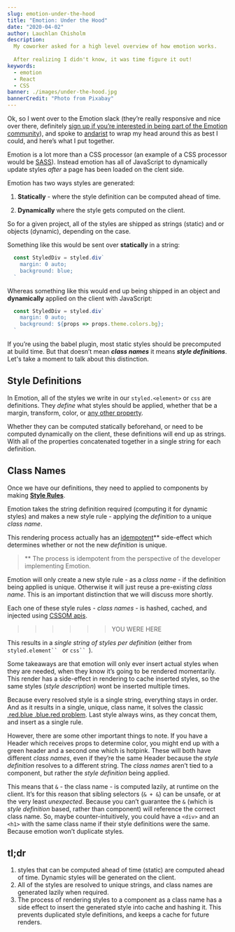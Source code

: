 ```yaml
---
slug: emotion-under-the-hood
title: "Emotion: Under the Hood"
date: "2020-04-02"
author: Lauchlan Chisholm
description:
  My coworker asked for a high level overview of how emotion works.
  
  After realizing I didn't know, it was time figure it out!
keywords:
  - emotion
  - React
  - CSS
banner: ./images/under-the-hood.jpg
bannerCredit: "Photo from Pixabay"
---
```


Ok, so I went over to the Emotion slack (they’re really responsive and nice over there, definitely [sign up if you’re interested in being part of the Emotion community](https://emotion-slack.now.sh/)), and spoke to [andarist](https://github.com/andarist) to wrap my head around this as best I could, and here’s what I put together.

Emotion is a lot more than a CSS processor (an example of a CSS processor would be [SASS](https://sass-lang.com/)). Instead emotion has all of JavaScript to dynamically update styles _after_ a page has been loaded on the clent side.

Emotion has two ways styles are generated:

1. **Statically** - where the style definition can be computed ahead of time.

2. **Dynamically** where the style gets computed on the client.

So for a given project, all of the styles are shipped as strings (static) and or objects (dynamic), depending on the case.

Something like this would be sent over **statically** in a string:

```jsx
  const StyledDiv = styled.div`
    margin: 0 auto;
    background: blue;
  `
```

Whereas something like this would end up being shipped in an object and **dynamically** applied on the client with JavaScript:

```jsx
  const StyledDiv = styled.div`
    margin: 0 auto;
    background: ${props => props.theme.colors.bg};
  `
```

If you’re using the babel plugin, most static styles should be precomputed at build time. But that doesn’t mean **_class names_** it means **_style definitions_**. Let's take a moment to talk about this distinction.

## Style Definitions

In Emotion, all of the styles we write in our `styled.<element>` or `css` are definitions. They _define_ what styles should be applied, whether that be a margin, transform, color, or [any other property](https://developer.mozilla.org/en-US/docs/Web/CSS/CSS_Properties_Reference).

Whether they can be computed statically beforehand, or need to be computed dynamically on the client, these definitions will end up as strings. With all of the properties concatenated together in a single string for each definition.

## Class Names

Once we have our definitions, they need to applied to components by making **[Style Rules](https://developer.mozilla.org/en-US/docs/Web/API/CSSStyleRule)**. 

Emotion takes the string definition required (computing it for dynamic styles) and makes a new style rule - applying the _definition_ to a unique _class name_.

This rendering process actually has an [idempotent](https://en.wikipedia.org/wiki/Idempotence#Computer_science_meaning)** side-effect which determines whether or not the new _definition_ is unique. 

> ** The process is idempotent from the perspective of the developer implementing Emotion.

Emotion will only create a new style rule - as a _class name_ - if the definition being applied is unique. Otherwise it will just reuse a pre-existing _class name_. This is an important distinction that we will discuss more shortly.

Each one of these style rules - _class names_ - is hashed, cached, and injected using [CSSOM apis](https://developer.mozilla.org/en-US/docs/Web/API/CSS_Object_Model).

>>>>>> YOU WERE HERE

This results in a *single string of styles per definition* (either from `styled.element`` ` or `css`` `).

Some takeaways are that emotion will only ever insert actual styles when they are needed, when they know it’s going to be rendered momentarily. This render has a side-effect in rendering to cache inserted styles, so the same styles (_style description_) wont be inserted multiple times.

Because every resolved style is a single string, everything stays in order. And as it results in a single, unique, class name, it solves the classic [.red.blue .blue.red problem](https://gomakethings.com/understanding-the-cascade-and-specificity-in-css/). Last style always wins, as they concat them, and insert as a single rule.

However, there are some other important things to note. If you have a Header which receives props to determine color, you might end up with a green header and a second one which is hotpink. These will both have different _class names_, even if they’re the same Header because the _style definition_ resolves to a different string. The _class names_ aren’t tied to a component, but rather the _style definition_ being applied.

This means that `&` - the class name - is computed lazily, at runtime on the client. It’s for this reason that sibling selectors (`& + &`) can be unsafe, or at the very least *unexpected*. Because you can’t guarantee the `&` (which is _style definition_ based, rather than component) will reference the correct class name.
So, maybe counter-intuitively, you could have a `<div>` and an `<h1>` with the same class name if their style definitions were the same. Because emotion won’t duplicate styles.

## tl;dr
  1. styles that can be computed ahead of time (static) are computed ahead of time. Dynamic styles will be generated on the client.
  2. All of the styles are resolved to unique strings, and class names are generated lazily when required.
  3. The process of rendering styles to a component as a class name has a side effect to insert the generated style into cache and hashing it. This prevents duplicated style definitions, and keeps a cache for future renders.